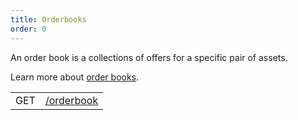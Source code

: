 ```yaml
---
title: Orderbooks
order: 0
---
```



An order book is a collections of offers for a specific pair of assets.

Learn more about [order books](../../../docs/glossary/order-books.mdx).

<EndpointsTable title="Endpoints">

|     |                            |
| --- | -------------------------- |
| GET | [/orderbook](./single.mdx) |

</EndpointsTable>